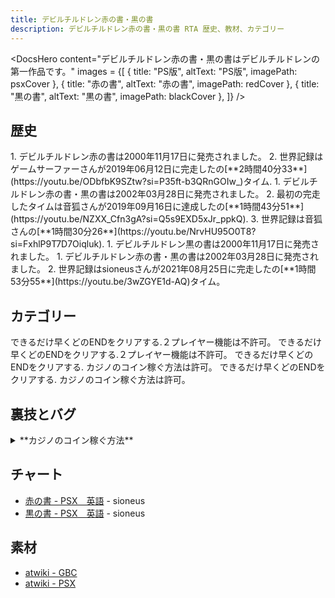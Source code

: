 ```yaml
---
title: デビルチルドレン赤の書・黒の書
description: デビルチルドレン赤の書・黒の書 RTA 歴史、教材、カテゴリー
---
```




<DocsHero 
    content="デビルチルドレン赤の書・黒の書はデビルチルドレンの第一作品です。"
    images = {[
        {
            title: "PS版",
            altText: "PS版",
            imagePath: psxCover
        },
        {
            title: "赤の書",
            altText: "赤の書",
            imagePath: redCover
        },
        {
            title: "黒の書",
            altText: "黒の書",
            imagePath: blackCover
        },
    ]}
/>

<LinkCard title="ランキング" href="https://www.speedrun.com/ja-JP/smtdcbbrb" description="投稿されたRTA動画を観るようにSpeedrun.comへ"/>

## 歴史
<Tabs>
    <TabItem label="赤の書 - GBC">
    <Steps>
        1. デビルチルドレン赤の書は2000年11月17日に発売されました。
    2. 世界記録はゲームサーファーさんが2019年06月12日に完走したの[**2時間40分33**](https://youtu.be/ODbfbK9SZtw?si=P35ft-b3QRnGOIw_)タイム.
    </Steps>
    </TabItem>
    <TabItem label="赤の書 - PS1">
    <Steps>
        1. デビルチルドレン赤の書・黒の書は2002年03月28日に発売されました。
        2. 最初の完走したタイムは音狐さんが2019年09月16日に達成したの[**1時間43分51**](https://youtu.be/NZXX_Cfn3gA?si=Q5s9EXD5xJr_ppkQ).
        3. 世界記録は音狐さんの[**1時間30分26**](https://youtu.be/NrvHU95O0T8?si=FxhlP9T7D7Oiqluk).
    </Steps>
    </TabItem>
    <TabItem label="黒の書 - GBC">
    <Steps>
        1. デビルチルドレン黒の書は2000年11月17日に発売されました。
    </Steps>
    </TabItem>
    <TabItem label="黒の書 - PS1">
    <Steps>
        1. デビルチルドレン赤の書・黒の書は2002年03月28日に発売されました。
        2. 世界記録はsioneusさんが2021年08月25日に完走したの[**1時間53分55**](https://youtu.be/3wZGYE1d-AQ)タイム。
    </Steps>
    </TabItem>
</Tabs>

## カテゴリー
<CardGrid>
    <Card title="赤の書(GBC)">できるだけ早くどのENDをクリアする.２プレイヤー機能は不許可。</Card>
    <Card title="黒の書(GBC">できるだけ早くどのENDをクリアする.２プレイヤー機能は不許可。</Card>
    <Card title="赤の書(PSX)">できるだけ早くどのENDをクリアする. カジノのコイン稼ぐ方法は許可。</Card>
    <Card title="黒の書(PSX)">できるだけ早くどのENDをクリアする. カジノのコイン稼ぐ方法は許可。</Card>
</CardGrid>

## 裏技とバグ
<details>
<summary>**カジノのコイン稼ぐ方法**</summary>
ビッグ・アンド・スモールの窓口の前にセーブしリロードしたらいつも同じ結果になります。
勝利結果は：
・スモール、スモール、ビッグ、ビッグ、スモール、ビッグ、ビッグ、ビッグ、スモール、ビッグ、スモール、スモール、ビッグ
</details>

## チャート
- [赤の書 - PSX　英語](https://sioneus.me/notes/red) - sioneus
- [黒の書 - PSX　英語](https://sioneus.me/notes/black) - sioneus

## 素材
- [atwiki - GBC](https://w.atwiki.jp/devilchildren_br/pages/8.html)
- [atwiki - PSX](https://w.atwiki.jp/devilchildren_br/pages/343.html) 